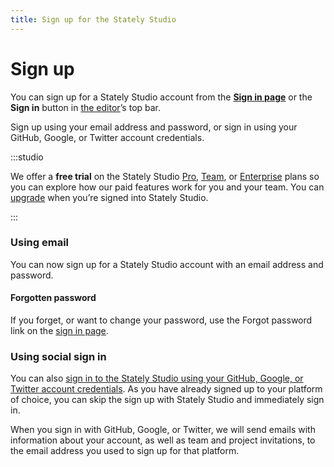 ```yaml
---
title: Sign up for the Stately Studio
---
```


# Sign up

You can sign up for a Stately Studio account from the [**Sign in page**](https://stately.ai/registry/login) or the **Sign in** button in [the editor](https://stately.ai/editor)’s top bar.

Sign up using your email address and password, or sign in using your GitHub, Google, or Twitter account credentials.

:::studio

We offer a **free trial** on the Stately Studio [Pro](studio-pro-plan.mdx), [Team](studio-team-plan.mdx), or [Enterprise](studio-enterprise-plan.mdx) plans so you can explore how our paid features work for you and your team. You can [upgrade](upgrade.mdx) when you’re signed into Stately Studio.

:::

### Using email

You can now sign up for a Stately Studio account with an email address and password.

#### Forgotten password

If you forget, or want to change your password, use the Forgot password link on the [sign in page](https://stately.ai/registry/login).

### Using social sign in

You can also [sign in to the Stately Studio using your GitHub, Google, or Twitter account credentials](https://stately.ai/registry/login). As you have already signed up to your platform of choice, you can skip the sign up with Stately Studio and immediately sign in.

When you sign in with GitHub, Google, or Twitter, we will send emails with information about your account, as well as team and project invitations, to the email address you used to sign up for that platform.
